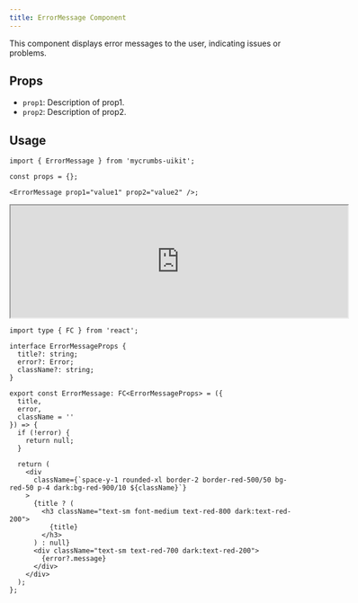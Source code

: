 ```yaml
---
title: ErrorMessage Component
---
```


This component displays error messages to the user, indicating issues or problems.

## Props

- `prop1`: Description of prop1.
- `prop2`: Description of prop2.

## Usage

```tsx
import { ErrorMessage } from 'mycrumbs-uikit';

const props = {};

<ErrorMessage prop1="value1" prop2="value2" />;
```

<iframe src="https://example.com" width="600" height="200"  rounded="12px' className={'flex'}frameborder="0"></iframe>


```tsx
import type { FC } from 'react';

interface ErrorMessageProps {
  title?: string;
  error?: Error;
  className?: string;
}

export const ErrorMessage: FC<ErrorMessageProps> = ({
  title,
  error,
  className = ''
}) => {
  if (!error) {
    return null;
  }

  return (
    <div
      className={`space-y-1 rounded-xl border-2 border-red-500/50 bg-red-50 p-4 dark:bg-red-900/10 ${className}`}
    >
      {title ? (
        <h3 className="text-sm font-medium text-red-800 dark:text-red-200">
          {title}
        </h3>
      ) : null}
      <div className="text-sm text-red-700 dark:text-red-200">
        {error?.message}
      </div>
    </div>
  );
};

```